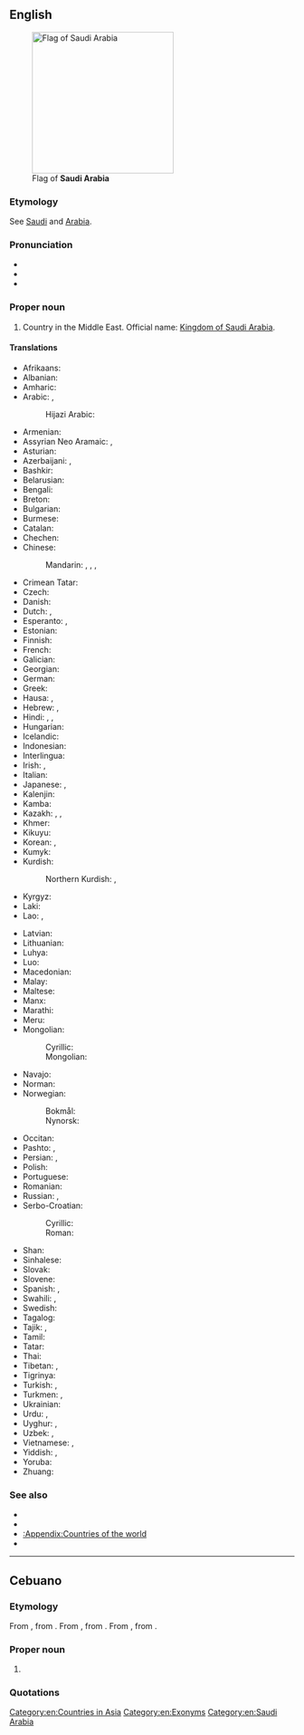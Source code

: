 {{also|Saudi-Arabia|Saudi-Arábia}}
==English==
{{wikipedia}}
[[Image:Flag of Saudi Arabia.svg|right|thumb|250px|Flag of '''Saudi Arabia''']]

===Etymology===
See [[Saudi]] and [[Arabia]].

===Pronunciation===
* {{IPA|en|/ˌsaʊ.di əˈɹeɪ.bi.ə/}}
* {{IPA|en|/ˌsɔː.di əˈɹeɪ.bi.ə/}}
* {{audio|en|en-us-Saudi Arabia.ogg|Audio (US)}}

===Proper noun===
{{en-proper noun}}

# {{senseid|en|Q851}}Country in the Middle East. Official name: [[Kingdom of Saudi Arabia]].

====Translations====
{{trans-top|id=Q851|country in the Middle East}}
* Afrikaans: {{t|af|Saoedi-Arabië}}
* Albanian: {{t|sq|Arabia Saudite|f}}
* Amharic: {{t|am|ሳዑዲ አረቢያ}}
* Arabic: {{t+|ar|السُّعُودِيَّة|f}}, {{t+|ar|الْمَمْلَكَة الْعَرَبِيَّة السُّعُودِيَّة|f|tr=al-mamlaka l-ʿarabiyya s-suʿūdiyya}}
*: Hijazi Arabic: {{t|acw|السعودية|f|tr=as-suʿūdiyya}}
* Armenian: {{t|hy|Սաուդյան Արաբիա}}
* Assyrian Neo Aramaic: {{t|aii|ܣܵܥܘܼܕܝܼܵܐ|tr=saʿudiya|f}}, {{t|aii|ܡܲܠܟܘܼܬܵܐ ܥܵܪܵܒܵܝܬܵܐ ܣܵܥܘܼܕܵܝܬܐ|tr=malkuta ʿarabayta saʿudayta|f}}
* Asturian: {{t+|ast|Arabia Saudita|f}}
* Azerbaijani: {{t+|az|Səudiyyə Ərəbistanı}}, {{t|az|Ərəbistan}}
* Bashkir: {{t|ba|Сәғүд Ғәрәбстаны}}
* Belarusian: {{t|be|Сау́даўская Ара́вія|f}}
* Bengali: {{t+|bn|সৌদি আরব}}
* Breton: {{t|br|Arabia Saoudat}}
* Bulgarian: {{t+|bg|Сау́дитска Ара́бия|f}}
* Burmese: {{t|my|ဆော်ဒီအာရေဗ္ယ}}
* Catalan: {{t+|ca|Aràbia Saudita|f}}
* Chechen: {{t|ce|Саӏудийн Ӏаьрбийчоь}}
* Chinese:
*: Mandarin: {{t+|cmn|沙特阿拉伯|tr=Shātè Ālābó}}, {{t+|cmn|沙烏地阿拉伯}}, {{t+|cmn|沙乌地阿拉伯|tr=Shāwūdì Ālābó}} {{qualifier|Taiwan}}, {{t+|cmn|沙特|tr=Shātè}}
* Crimean Tatar: {{t|crh|Saudiy Arabistan}}
* Czech: {{t+|cs|Saúdská Arábie|f}}
* Danish: {{t|da|Saudi-Arabien|n}}
* Dutch: {{t+|nl|Saudi-Arabië|n}}, {{t+|nl|Saoedi-Arabië|n}}
* Esperanto: {{t|eo|Saudarabio}}, {{t|eo|Saud-Arabio}}
* Estonian: {{t+|et|Saudi Araabia}}
* Finnish: {{t+|fi|Saudi-Arabia}}
* French: {{t+|fr|Arabie Saoudite|f}}
* Galician: {{t+|gl|Arabia Saudita|f}}
* Georgian: {{t|ka|საუდის არაბეთი}}
* German: {{t+|de|Saudi-Arabien|n}}
* Greek: {{t+|el|Σαουδική Αραβία|f}}
* Hausa: {{t|ha|Ƙasar Maka}}, {{t|ha|Saudiyya}}
* Hebrew: {{t|he|עֲרָב הַסָעוּדִית|f|tr='aráv hasa'udít}}, {{t|he|סָעוּדְיָה|f|tr=sa'udyá}}
* Hindi: {{t|hi|सऊदी अरब}}, {{t+|hi|सउदी अरब}}, {{t+|hi|अरबिस्तान|m}}
* Hungarian: {{t+|hu|Szaúd-Arábia}}
* Icelandic: {{t|is|Sádí-Arabía|f}}
* Indonesian: {{t+|id|Arab Saudi}}
* Interlingua: {{t|ia|Arabia Saudi}}
* Irish: {{t|ga|Araib Shádach|f|alt=An Araib Shádach}}, {{t|ga|Ríocht na hAraibe Sádaí|f}}
* Italian: {{t+|it|Arabia Saudita|f}}
* Japanese: {{t+|ja|サウジアラビア|tr=Sauji Arabia}}, {{t|ja|サウジ|tr=Sauji}}
* Kalenjin: {{t|kln|Saudi Arabia}}
* Kamba: {{t|kam|Saudi Arabia}}
* Kazakh: {{t|kk|Арабстан}}, {{t|kk|Сауд Арабиясы}}, {{t|kk|Сауд Аравиясы}}
* Khmer: {{t|km|អារ៉ាប៊ីសាអូឌីត}}
* Kikuyu: {{t|ki|Saudi Arabia}}
* Korean: {{t+|ko|^사우디아라비아}}, {{t|ko|^사우디}}
* Kumyk: {{t|kum|Сауд Арабыстаны|tr=Saud Arabıstanı}}
* Kurdish:
*: Northern Kurdish: {{t+|kmr|Erebistana Siûdî}}, {{t+|kmr|Erebistan}}
* Kyrgyz: {{t|ky|Сауд Аравиясы}}
* Laki: {{t-needed|lki}}
* Lao: {{t|lo|ອາລັບເຊົາດິດ}}, {{t|lo|ອາຣາບີຊາອູດີ}}
{{trans-mid}}
* Latvian: {{t+|lv|Saūda Arābija|f}}
* Lithuanian: {{t+|lt|Saudo Arabija|f}}
* Luhya: {{t|luy|Saudi Arabia}}
* Luo: {{t|luo|Saudi Arabia}}
* Macedonian: {{t|mk|Саудиска Арабија|f}}
* Malay: {{t|ms|Arab Saudi}}
* Maltese: {{t|mt|Għarabja Sawdita|f|alt=l-Għarabja Sawdita}}
* Manx: {{t|gv|Araab Saudi|alt=Yn Araab Saudi}}
* Marathi: {{t|mr|सउदी अरब|m}}
* Meru: {{t|mer|Saudi Arabia}}
* Mongolian:
*: Cyrillic: {{t|mn|Саудын Араб}}
*: Mongolian: {{t|mn|ᠰᠠᠤᠳᠢᠨ ᠠᠷᠠᠪ}}
* Navajo: {{t|nv|Ásáí Bikéyah Saʼoodí}}
* Norman: {{t|nrf|Arabie Saudi|f}}
* Norwegian:
*: Bokmål: {{t+|nb|Saudi-Arabia|n}}
*: Nynorsk: {{t+|nn|Saudi-Arabia|n}}
* Occitan: {{t+|oc|Arabia Saudita|f}}
* Pashto: {{t+|ps|سعودي عربستان|m|tr=sa'udi 'arabestān}}, {{t+|ps|عربستان|m|tr='arabestān}}
* Persian: {{t+|fa|عربستان سعودی|tr='arabestân-e sa'udi}}, {{t+|fa|عربستان|tr='arabestân}}
* Polish: {{t+|pl|Arabia Saudyjska|f}}
* Portuguese: {{t+|pt|Arábia Saudita|f}}
* Romanian: {{t+|ro|Arabia Saudită|f}}
* Russian: {{t+|ru|Сау́довская Ара́вия|f}}, {{t+|ru|Сауди́я|f}}
* Serbo-Croatian:
*: Cyrillic: {{t|sh|Са̀удӣјска А̀ра̄бија|f}}
*: Roman: {{t+|sh|Sàudījska Àrābija|f}}
* Shan: {{t|shn|မိူင်းသေႃႇတီႇဢႃႇရေးပီးယႃး}}
* Sinhalese: {{t|si|සවුදි අරාබියාව}}
* Slovak: {{t|sk|Saudská Arábia|f}}
* Slovene: {{t|sl|Savdska Arabija|f}}
* Spanish: {{t+|es|Arabia Saudí|f}}, {{t+|es|Arabia Saudita|f}}
* Swahili: {{t+|sw|Saudi Arabia}}, {{t+|sw|Saudia}}
* Swedish: {{t+|sv|Saudiarabien|n}}
* Tagalog: {{t+|tl|Arabyang Saudi}}
* Tajik: {{t+|tg|Арабистони Саудӣ}}, {{t|tg|Арабистон}}
* Tamil: {{t|ta|சவுதி அரேபியா}}
* Tatar: {{t|tt|Согуд Гарәбстаны}}
* Thai: {{t+|th|ซาอุดีอาระเบีย}}
* Tibetan: {{t|bo|ས་དི་ཨ་རབ}}, {{t|bo|སའུ་དི་ཨ་ར་པི་ཡ}}
* Tigrinya: {{t|ti|ስዑዲ ዓረብ}}
* Turkish: {{t+|tr|Suudi Arabistan}}, {{t|tr|Arabistan}}
* Turkmen: {{t|tk|Saud Arabystany}}, {{t|tk|Arabystan}}
* Ukrainian: {{t+|uk|Сау́дівська Ара́вія|f}}
* Urdu: {{t|ur|سَعُوْدی عَرَب|tr=sa'ūdī 'arab|m}}, {{t|ur|عَرَبِسْتان|m|tr='arbistān}}
* Uyghur: {{t|ug|سەئۇدى ئەرەبىستان}}, {{t|ug|ئەرەبىستان}}
* Uzbek: {{t+|uz|Saudiya Arabistoni}}, {{t|uz|Arabiston}}
* Vietnamese: {{t|vi|A-rập Xê-út}}, {{t|vi|Ả-rập Xau-đi}}
* Yiddish: {{t|yi|סאַוּדי אַראַביע}}, {{t|yi|סאַוּדיע}}
* Yoruba: {{t|yo|Saudi Arabia}}
* Zhuang: {{t|za|Sahdwz Ahlahbwz}}
{{trans-bottom}}

===See also===
* {{pedia}}
* {{l|en|Riyadh}}
* [[:Appendix:Countries of the world]]
* {{list:countries of Asia/en}}{{topics|en|Countries in Asia}}

[[Category:en:Countries in Asia]]
[[Category:en:Exonyms]]
[[Category:en:Saudi Arabia]]

----

==Cebuano==

===Etymology===
From {{der|ceb|en|Saudi Arabia}}, from {{compound|en|Saudi|Arabia|nocat=1}}. From {{der|ceb|ar|سُعُودِيّ}}, from {{af|ar|سُعُود|ـِيّ|nocat=1}}. From {{der|ceb|la|Arabia}}, from {{der|ceb|grc|Ἀραβία}}.

===Proper noun===
{{head|ceb|proper noun}}

# {{l|en|Saudi Arabia}}

===Quotations===
{{seeCites|ceb}}

{{cln|ceb|eponyms|exonyms}}
{{topics|ceb|Countries in Asia|Saudi Arabia}}